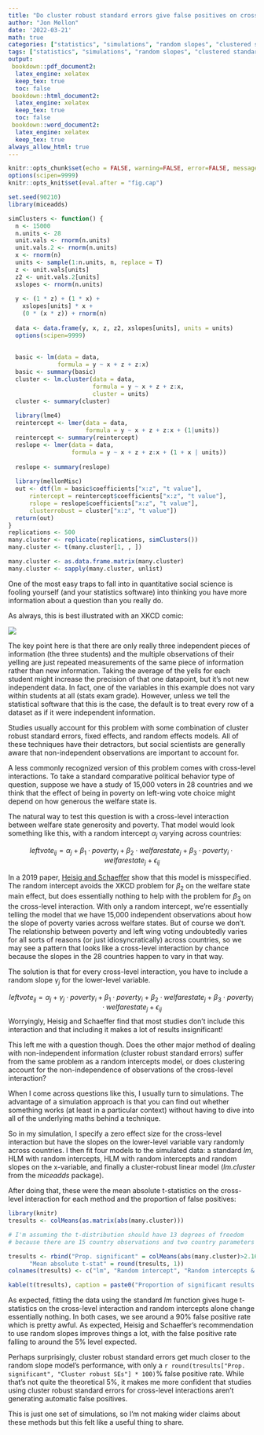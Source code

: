 ```yaml
---
title: "Do cluster robust standard errors give false positives on cross-level interactions?"
author: "Jon Mellon"
date: '2022-03-21'
math: true
categories: ["statistics", "simulations", "random slopes", "clustered standard errors", "cross-level interaction"]
tags: ["statistics", "simulations", "random slopes", "clustered standard errors", "cross-level interaction"]
output:
 bookdown::pdf_document2:
  latex_engine: xelatex
  keep_tex: true
  toc: false
 bookdown::html_document2:
  latex_engine: xelatex
  keep_tex: true
  toc: false
 bookdown::word_document2:
  latex_engine: xelatex
  keep_tex: true
always_allow_html: true
---
```


```r
knitr::opts_chunk$set(echo = FALSE, warning=FALSE, error=FALSE, message = FALSE)
options(scipen=9999)
knitr::opts_knit$set(eval.after = "fig.cap")
```

```r
set.seed(90210)
library(miceadds)

simClusters <- function() {
  n <- 15000
  n.units <- 28
  unit.vals <- rnorm(n.units)
  unit.vals.2 <- rnorm(n.units)
  x <- rnorm(n)
  units <- sample(1:n.units, n, replace = T)
  z <- unit.vals[units]
  z2 <- unit.vals.2[units]
  xslopes <- rnorm(n.units)
  
  y <- (1 * z) + (1 * x) + 
    xslopes[units] * x +
    (0 * (x * z)) + rnorm(n)
  
  data <- data.frame(y, x, z, z2, xslopes[units], units = units)
  options(scipen=9999)
  
  
  basic <- lm(data = data, 
              formula = y ~ x + z + z:x)
  basic <- summary(basic)
  cluster <- lm.cluster(data = data, 
                        formula = y ~ x + z + z:x, 
                        cluster = units)
  cluster <- summary(cluster)
  
  library(lme4)
  reintercept <- lmer(data = data, 
                      formula = y ~ x + z + z:x + (1|units))
  reintercept <- summary(reintercept)
  reslope <- lmer(data = data, 
                  formula = y ~ x + z + z:x + (1 + x | units))
  
  reslope <- summary(reslope)
  
  library(mellonMisc)
  out <- dtf(lm = basic$coefficients["x:z", "t value"], 
      rintercept = reintercept$coefficients["x:z", "t value"],
      rslope = reslope$coefficients["x:z", "t value"],
      clusterrobust = cluster["x:z", "t value"])
  return(out)
}
replications <- 500
many.cluster <- replicate(replications, simClusters())
many.cluster <- t(many.cluster[1, , ])

many.cluster <- as.data.frame.matrix(many.cluster)
many.cluster <- sapply(many.cluster, unlist)

```

One of the most easy traps to fall into in quantitative social science is fooling yourself (and your statistics software) into thinking you have more information about a question than you really do.

As always, this is best illustrated with an XKCD comic:

![](https://imgs.xkcd.com/comics/slope_hypothesis_testing_2x.png)

The key point here is that there are only really three independent pieces of information (the three students) and the multiple observations of their yelling are just repeated measurements of the same piece of information rather than new information. Taking the average of the yells for each student might increase the precision of that one datapoint, but it's not new independent data. In fact, one of the variables in this example does not vary within students at all (stats exam grade). However, unless we tell the statistical software that this is the case, the default is to treat every row of a dataset as if it were independent information.

Studies usually account for this problem with some combination of cluster robust standard errors, fixed effects, and random effects models. All of these techniques have their detractors, but social scientists are generally aware that non-independent observations are important to account for.

A less commonly recognized version of this problem comes with cross-level interactions. To take a standard comparative political behavior type of question, suppose we have a study of 15,000 voters in 28 countries and we think that the effect of being in poverty on left-wing vote choice might depend on how generous the welfare state is.

The natural way to test this question is with a cross-level interaction between welfare state generosity and poverty. That model would look something like this, with a random intercept $\alpha_{j}$ varying across countries:

$$
leftvote_{ij} = \alpha_{j} + \beta_1 \cdot poverty_i + \beta_2 \cdot welfarestate_j + \beta_3 \cdot poverty_i \cdot welfarestate_j + \epsilon_{ij}
$$

In a 2019 paper, [Heisig and Schaeffer](https://academic.oup.com/esr/article/35/2/258/5306121?login=true) show that this model is misspecified. The random intercept avoids the XKCD problem for $\beta_2$ on the welfare state main effect, but does essentially nothing to help with the problem for $\beta_3$ on the cross-level interaction. With only a random intercept, we're essentially telling the model that we have 15,000 independent observations about how the slope of poverty varies across welfare states. But of course we don't. The relationship between poverty and left wing voting undoubtedly varies for all sorts of reasons (or just idiosyncratically) across countries, so we may see a pattern that looks like a cross-level interaction by chance because the slopes in the 28 countries happen to vary in that way.

The solution is that for every cross-level interaction, you have to include a random slope $\gamma_{j}$ for the lower-level variable.

$$
leftvote_{ij} = \alpha_{j} + \gamma_{j} \cdot poverty_i + 
\beta_1 \cdot poverty_i + \beta_2 \cdot welfarestate_j + \beta_3 \cdot poverty_i \cdot welfarestate_j + \epsilon_{ij}
$$ Worryingly, Heisig and Schaeffer find that most studies don't include this interaction and that including it makes a lot of results insignificant!

This left me with a question though. Does the other major method of dealing with non-independent information (cluster robust standard errors) suffer from the same problem as a random intercepts model, or does clustering account for the non-independence of observations of the cross-level interaction?

When I come across questions like this, I usually turn to simulations. The advantage of a simulation approach is that you can find out whether something works (at least in a particular context) without having to dive into all of the underlying maths behind a technique.

So in my simulation, I specify a zero effect size for the cross-level interaction but have the slopes on the lower-level variable vary randomly across countries. I then fit four models to the simulated data: a standard *lm*, HLM with random intercepts, HLM with random intercepts and random slopes on the x-variable, and finally a cluster-robust linear model (*lm.cluster* from the *miceadds* package).

After doing that, these were the mean absolute t-statistics on the cross-level interaction for each method and the proportion of false positives:

```r
library(knitr)
tresults <- colMeans(as.matrix(abs(many.cluster)))

# I'm assuming the t-distribution should have 13 degrees of freedom 
# because there are 15 country observations and two country parameters

tresults <- rbind("Prop. significant" = colMeans(abs(many.cluster)>2.16), 
      "Mean absolute t-stat" = round(tresults, 1))
colnames(tresults) <- c("lm", "Random intercept", "Random intercepts & slopes", "Cluster robust SEs")

kable(t(tresults), caption = paste0("Proportion of significant results and mean absolute t-statistics for cross-level interactions. Results shown for each model type across ", replications, " simulations."))

```

As expected, fitting the data using the standard *lm* function gives huge t-statistics on the cross-level interaction and random intercepts alone change essentially nothing. In both cases, we see around a 90% false positive rate which is pretty awful. As expected, Heisig and Schaeffer's recommendation to use random slopes improves things a lot, with the false positive rate falling to around the 5% level expected.

Perhaps surprisingly, cluster robust standard errors get much closer to the random slope model's performance, with only a `r round(tresults["Prop. significant", "Cluster robust SEs"] * 100)`% false positive rate. While that's not quite the theoretical 5%, it makes me more confident that studies using cluster robust standard errors for cross-level interactions aren't generating automatic false positives.

This is just one set of simulations, so I'm not making wider claims about these methods but this felt like a useful thing to share.
